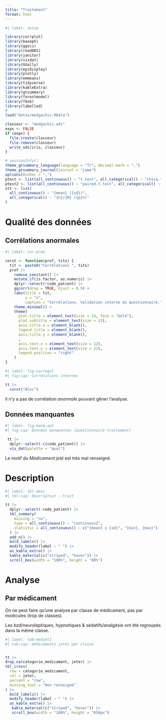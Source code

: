 ```yaml
---
title: "Traitement"
format: html
---
```


::: panel-tabset
```r
#| label: setup

library(corrplot)
library(baseph)
library(ggsci)
library(readODS)
library(janitor)
library(visdat)
library(GGally)
library(epiDisplay)
library(plotly)
library(emmeans)
library(tidyverse)
library(kableExtra)
library(gtsummary)
library(forestmodel)
library(fmsb)
library(labelled)
#
load("datas/medgachis.RData")

classeur <- "medgachis.ods"
expx <- FALSE
if (expx) {
  file.create(classeur)
  file.remove(classeur)
  write_ods(iris, classeur)
}

# sessionInfo()
theme_gtsummary_language(language = "fr", decimal.mark = ",")
theme_gtsummary_journal(journal = "jama")
options(OutDec = ",")
ptest <- list(all_continuous() ~ "t.test", all_categorical() ~ "chisq.test")
ptest2 <- list(all_continuous() ~ "paired.t.test", all_categorical() ~ "chisq.test")
stt <- list(
  all_continuous() ~ "{mean} ({sd})",
  all_categorical() ~ "{n}/{N} ({p}%)"
)
```

# Qualité des données

## Corrélations anormales

```r
#| label: cor-prep

corxt <- function(prof, titx) {
  tit <- paste0("Corrélations ", titx)
  prof |>
    remove_constant() |>
    mutate_if(is.factor, as.numeric) |>
    dplyr::select(!code_patient) |>
    ggcorr(drop = TRUE, hjust = 0.9) +
    labs(title = tit,
         y = "n",
         caption = "Corrélations. Validation interne du questionnaire.") +
    theme_minimal() +
    theme(
      plot.title = element_text(size = 14, face = "bold"),
      plot.subtitle = element_text(size = 12),
      axis.title.x = element_blank(),
      legend.title = element_blank(),
      axis.title.y = element_blank(),
      ,
      axis.text.x = element_text(size = 12),
      axis.text.y = element_text(size = 12),
      legend.position = "right"
    )
}
```

```r
#| label: fig-corregul
#| fig-cap: Corrélations internes

tt |>
  corxt("Bloc")
```

Il n'y a pas de corrélation *anormale* pouvant gêner l'analyse.

## Données manquantes

```r
#| label: fig-manq-apt
#| fig-cap: Données manquantes (questionnaire traitement)

 tt |>
  dplyr::select(-c(code_patient)) |>
  vis_dat(palette = "qual")
```

Le motif du *Médicament jeté* est très mal renseigné.

# Description

```r
#| label: tbl-desc
#| tbl-cap: Description --trait

tt |>
  dplyr::select(-code_patient) |>
  tbl_summary(
    missing = "no",
    type = all_continuous() ~ "continuous2",
    statistic = all_continuous() ~ c("{mean} ± {sd}", "{min}, {max}")
  ) |>
  add_n() |>
  bold_labels() |>
  modify_header(label ~ " ") |>
  as_kable_extra() |>
  kable_material(c("striped", "hover")) |>
  scroll_box(width = "100%", height = "80%")
```

# Analyse

## Par médicament

On ne peut faire qu'une analyse par classe de médicament, pas par molécules (trop de classes).

Les bzd/neuroleptiques, hypnotiques & sédatifs/analgésie ont été regroupés dans la même classe.

```r
#| label: tab-medjet1
#| tab-cap: médicaments jetés par classe


tt |> 
drop_na(categorie_medicament, jeter) |>
tbl_cross(
  row = categorie_medicament,
  col = jeter,
  percent = "row",
  missing_text = "Non renseigné"
) |> 
  bold_labels() |>
  modify_header(label ~ " ") |> 
  as_kable_extra() |> 
   kable_material(c("striped", "hover")) |> 
   scroll_box(width = "100%", height = "650px")
```
:::
